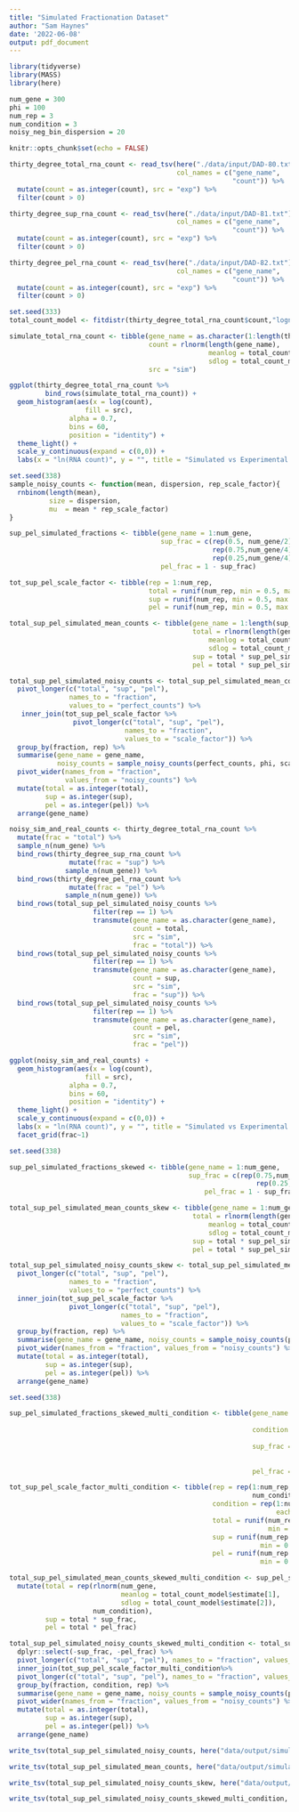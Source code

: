 ```yaml
---
title: "Simulated Fractionation Dataset"
author: "Sam Haynes"
date: '2022-06-08'
output: pdf_document
---
```


```r
library(tidyverse)
library(MASS)
library(here)

num_gene = 300
phi = 100
num_rep = 3
num_condition = 3
noisy_neg_bin_dispersion = 20

knitr::opts_chunk$set(echo = FALSE)

thirty_degree_total_rna_count <- read_tsv(here("./data/input/DAD-80.txt"),
                                          col_names = c("gene_name",
                                                        "count")) %>%
  mutate(count = as.integer(count), src = "exp") %>%
  filter(count > 0)

thirty_degree_sup_rna_count <- read_tsv(here("./data/input/DAD-81.txt"),
                                          col_names = c("gene_name",
                                                        "count")) %>%
  mutate(count = as.integer(count), src = "exp") %>%
  filter(count > 0)

thirty_degree_pel_rna_count <- read_tsv(here("./data/input/DAD-82.txt"),
                                          col_names = c("gene_name",
                                                        "count")) %>%
  mutate(count = as.integer(count), src = "exp") %>%
  filter(count > 0)
```

```r
set.seed(333)
total_count_model <- fitdistr(thirty_degree_total_rna_count$count,"lognormal")

simulate_total_rna_count <- tibble(gene_name = as.character(1:length(thirty_degree_total_rna_count$gene_name)), 
                                   count = rlnorm(length(gene_name),
                                                  meanlog = total_count_model$estimate[1], 
                                                  sdlog = total_count_model$estimate[2]),
                                   src = "sim")

ggplot(thirty_degree_total_rna_count %>%
         bind_rows(simulate_total_rna_count)) +
  geom_histogram(aes(x = log(count),
                   fill = src),
               alpha = 0.7,
               bins = 60,
               position = "identity") +
  theme_light() +
  scale_y_continuous(expand = c(0,0)) +
  labs(x = "ln(RNA count)", y = "", title = "Simulated vs Experimental Total RNA counts")


```

```r
set.seed(338)
sample_noisy_counts <- function(mean, dispersion, rep_scale_factor){
  rnbinom(length(mean),
          size = dispersion,
          mu  = mean * rep_scale_factor)
}

sup_pel_simulated_fractions <- tibble(gene_name = 1:num_gene,
                                      sup_frac = c(rep(0.5, num_gene/2),
                                                   rep(0.75,num_gene/4),
                                                   rep(0.25,num_gene/4)),
                                      pel_frac = 1 - sup_frac)

tot_sup_pel_scale_factor <- tibble(rep = 1:num_rep,
                                   total = runif(num_rep, min = 0.5, max = 3),
                                   sup = runif(num_rep, min = 0.5, max = 3),
                                   pel = runif(num_rep, min = 0.5, max = 3))

total_sup_pel_simulated_mean_counts <- tibble(gene_name = 1:length(sup_pel_simulated_fractions$sup_frac),
                                              total = rlnorm(length(gene_name),
                                                  meanlog = total_count_model$estimate[1], 
                                                  sdlog = total_count_model$estimate[2]),
                                              sup = total * sup_pel_simulated_fractions$sup_frac,
                                              pel = total * sup_pel_simulated_fractions$pel_frac)

total_sup_pel_simulated_noisy_counts <- total_sup_pel_simulated_mean_counts %>%
  pivot_longer(c("total", "sup", "pel"),
               names_to = "fraction",
               values_to = "perfect_counts") %>%
   inner_join(tot_sup_pel_scale_factor %>%
                pivot_longer(c("total", "sup", "pel"),
                             names_to = "fraction",
                             values_to = "scale_factor")) %>%
  group_by(fraction, rep) %>%
  summarise(gene_name = gene_name,
            noisy_counts = sample_noisy_counts(perfect_counts, phi, scale_factor)) %>%
  pivot_wider(names_from = "fraction",
              values_from = "noisy_counts") %>%
  mutate(total = as.integer(total),
         sup = as.integer(sup),
         pel = as.integer(pel)) %>%
  arrange(gene_name)
```

```r
noisy_sim_and_real_counts <- thirty_degree_total_rna_count %>%
  mutate(frac = "total") %>%
  sample_n(num_gene) %>%
  bind_rows(thirty_degree_sup_rna_count %>%
               mutate(frac = "sup") %>%
              sample_n(num_gene)) %>%
  bind_rows(thirty_degree_pel_rna_count %>%
               mutate(frac = "pel") %>%
              sample_n(num_gene)) %>%
  bind_rows(total_sup_pel_simulated_noisy_counts %>%
                     filter(rep == 1) %>%
                     transmute(gene_name = as.character(gene_name),
                               count = total,
                               src = "sim",
                               frac = "total")) %>%
  bind_rows(total_sup_pel_simulated_noisy_counts %>%
                     filter(rep == 1) %>%
                     transmute(gene_name = as.character(gene_name),
                               count = sup,
                               src = "sim",
                               frac = "sup")) %>%
  bind_rows(total_sup_pel_simulated_noisy_counts %>%
                     filter(rep == 1) %>%
                     transmute(gene_name = as.character(gene_name),
                               count = pel,
                               src = "sim",
                               frac = "pel"))

ggplot(noisy_sim_and_real_counts) +
  geom_histogram(aes(x = log(count),
                   fill = src),
               alpha = 0.7,
               bins = 60,
               position = "identity") +
  theme_light() +
  scale_y_continuous(expand = c(0,0)) +
  labs(x = "ln(RNA count)", y = "", title = "Simulated vs Experimental RNA counts") +
  facet_grid(frac~1)

```

```r
set.seed(338)

sup_pel_simulated_fractions_skewed <- tibble(gene_name = 1:num_gene,
                                             sup_frac = c(rep(0.75,num_gene - 20),
                                                              rep(0.25,20)),
                                                 pel_frac = 1 - sup_frac)

total_sup_pel_simulated_mean_counts_skew <- tibble(gene_name = 1:num_gene,
                                              total = rlnorm(length(gene_name),
                                                  meanlog = total_count_model$estimate[1], 
                                                  sdlog = total_count_model$estimate[2]),
                                              sup = total * sup_pel_simulated_fractions_skewed$sup_frac,
                                              pel = total * sup_pel_simulated_fractions_skewed$pel_frac)

total_sup_pel_simulated_noisy_counts_skew <- total_sup_pel_simulated_mean_counts_skew %>%
  pivot_longer(c("total", "sup", "pel"),
               names_to = "fraction",
               values_to = "perfect_counts") %>%
  inner_join(tot_sup_pel_scale_factor %>%
               pivot_longer(c("total", "sup", "pel"),
                            names_to = "fraction",
                            values_to = "scale_factor")) %>%
  group_by(fraction, rep) %>%
  summarise(gene_name = gene_name, noisy_counts = sample_noisy_counts(perfect_counts, phi, scale_factor)) %>%
  pivot_wider(names_from = "fraction", values_from = "noisy_counts") %>%
  mutate(total = as.integer(total),
         sup = as.integer(sup),
         pel = as.integer(pel)) %>%
  arrange(gene_name)
```

```r
set.seed(338)

sup_pel_simulated_fractions_skewed_multi_condition <- tibble(gene_name = rep(1:num_gene,
                                                                             num_condition),
                                                             condition = rep(1:num_condition,
                                                                             each = num_gene),
                                                             sup_frac = c(rbeta(num_gene,2,2),
                                                                          rbeta(num_gene,4,2),
                                                                          rbeta(num_gene,4,1)),
                                                             pel_frac = 1 - sup_frac)

tot_sup_pel_scale_factor_multi_condition <- tibble(rep = rep(1:num_rep,
                                                             num_condition),
                                                   condition = rep(1:num_condition,
                                                                   each = num_rep),
                                                   total = runif(num_rep * num_condition,
                                                                 min = 0.5, max = 3),
                                                   sup = runif(num_rep * num_condition,
                                                               min = 0.5, max = 3),
                                                   pel = runif(num_rep * num_condition,
                                                               min = 0.5, max = 3))

total_sup_pel_simulated_mean_counts_skewed_multi_condition <- sup_pel_simulated_fractions_skewed_multi_condition %>%
  mutate(total = rep(rlnorm(num_gene,
                            meanlog = total_count_model$estimate[1],
                            sdlog = total_count_model$estimate[2]),
                     num_condition),
         sup = total * sup_frac,
         pel = total * pel_frac)

total_sup_pel_simulated_noisy_counts_skewed_multi_condition <- total_sup_pel_simulated_mean_counts_skewed_multi_condition %>%
  dplyr::select(-sup_frac, -pel_frac) %>%
  pivot_longer(c("total", "sup", "pel"), names_to = "fraction", values_to = "perfect_counts") %>%
  inner_join(tot_sup_pel_scale_factor_multi_condition%>%
  pivot_longer(c("total", "sup", "pel"), names_to = "fraction", values_to = "scale_factor")) %>%
  group_by(fraction, condition, rep) %>%
  summarise(gene_name = gene_name, noisy_counts = sample_noisy_counts(perfect_counts, phi, scale_factor)) %>%
  pivot_wider(names_from = "fraction", values_from = "noisy_counts") %>%
  mutate(total = as.integer(total),
         sup = as.integer(sup),
         pel = as.integer(pel)) %>%
  arrange(gene_name)

```

```r
write_tsv(total_sup_pel_simulated_noisy_counts, here("data/output/simulated_counts/total_sup_pel_simulated_noisy_counts.tsv"))

write_tsv(total_sup_pel_simulated_mean_counts, here("data/output/simulated_counts/total_sup_pel_simulated_noiseless_counts.tsv"))

write_tsv(total_sup_pel_simulated_noisy_counts_skew, here("data/output/simulated_counts/total_sup_pel_simulated_noisy_skewed_counts.tsv"))

write_tsv(total_sup_pel_simulated_noisy_counts_skewed_multi_condition, here("data/output/simulated_counts/total_sup_pel_simulated_noisy_skewed_multi_condition_counts.tsv"))
```
